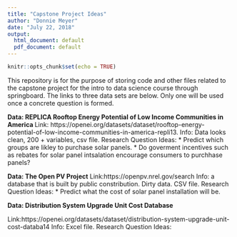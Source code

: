 ```yaml
---
title: "Capstone Project Ideas"
author: "Donnie Meyer"
date: "July 22, 2018"
output:
  html_document: default
  pdf_document: default
---
```


```r
knitr::opts_chunk$set(echo = TRUE)
```

This repository is for the purpose of storing code and other files related to the capstone project for the intro to data science course through springboard. The links to three data sets are below. Only one will be used once a concrete question is formed.

**Data: REPLICA Rooftop Energy Potential of Low Income Communities in America **
Link: https://openei.org/datasets/dataset/rooftop-energy-potential-of-low-income-communities-in-america-repli13.
Info: Data looks clean, 200 + variables, csv file.
Research Question Ideas:
     * Predict which groups are likley to purchase solar panels.
     * Do goverment incentives such as rebates for solar panel intsalation encourage consumers to purchhase panels?


**Data: The Open PV Project**
Link:https://openpv.nrel.gov/search
Info: a database that is built by public constribution. Dirty data. CSV file.
Research Question Ideas:
     * Predict what the cost of solar panel installation will be.


**Data: Distribution System Upgrade Unit Cost Database**

Link:https://openei.org/datasets/dataset/distribution-system-upgrade-unit-cost-databa14
Info: Excel file.
Research Question Ideas:



